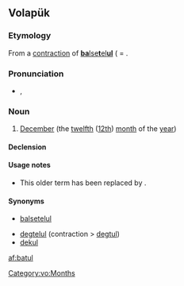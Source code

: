 
==Volapük==

===Etymology===
From a [[contraction]] of [[balsetelul|'''ba'''lse'''t'''el'''ul''']] ( = {{compound|bals|e|tel|-ul|lang=vo|t1=ten, now [[deg#Volapük|deg]]|t2=and|t3=two|t4=([[morpheme]] for) month (< [[mul#Volapük|mul]])}}.

===Pronunciation===
* {{IPA|[ba.ˈtul]|lang=vo}}, {{X-SAMPA|[ba."tul]}}

===Noun===
{{vo-noun}}

# {{obsolete|lang=vo}} [[December]] (the [[twelfth]] ([[12th]]) [[month]] of the [[year]])

====Declension====
{{vo-decl-noun}}

====Usage notes====
* This older term has been replaced by {{term|dekul|lang=vo||December}}.

====Synonyms====
* {{obsolete|lang=vo}} [[balsetelul]]
* [[degtelul]] (contraction > [[degtul]])
* [[dekul]]

[[Category:vo:Months]]

[[af:batul]]